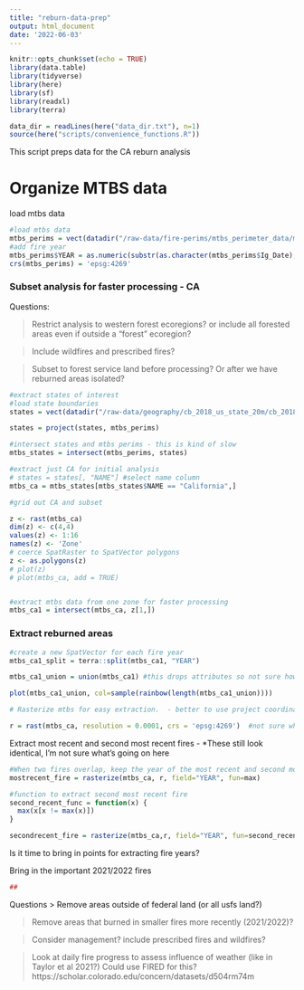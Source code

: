 ```yaml
---
title: "reburn-data-prep"
output: html_document
date: '2022-06-03'
---
```


```r
knitr::opts_chunk$set(echo = TRUE)
library(data.table)
library(tidyverse)
library(here)
library(sf)
library(readxl)
library(terra)

data_dir = readLines(here("data_dir.txt"), n=1)
source(here("scripts/convenience_functions.R"))

```

This script preps data for the CA reburn analysis


# Organize MTBS data

load mtbs data
```r
#load mtbs data
mtbs_perims = vect(datadir("/raw-data/fire-perims/mtbs_perimeter_data/mtbs_perims_DD.shp")) #Mercator (EPSG: 4269)
#add fire year
mtbs_perims$YEAR = as.numeric(substr(as.character(mtbs_perims$Ig_Date), 1,4)) 
crs(mtbs_perims) = 'epsg:4269'
```


### Subset analysis for faster processing - CA  

Questions:

>Restrict analysis to western forest ecoregions? or include all forested areas even if outside a "forest" ecoregion?

>Include wildfires and prescribed fires?

>Subset to forest service land before processing? Or after we have reburned areas isolated?

```r

#extract states of interest
#load state boundaries
states = vect(datadir("/raw-data/geography/cb_2018_us_state_20m/cb_2018_us_state_20m.shp")) #<- bring these in with sf for vector data!

states = project(states, mtbs_perims)

#intersect states and mtbs perims - this is kind of slow
mtbs_states = intersect(mtbs_perims, states)

#extract just CA for initial analysis
# states = states[, "NAME"] #select name column
mtbs_ca = mtbs_states[mtbs_states$NAME == "California",]

#grid out CA and subset

z <- rast(mtbs_ca)
dim(z) <- c(4,4)
values(z) <- 1:16
names(z) <- 'Zone'
# coerce SpatRaster to SpatVector polygons
z <- as.polygons(z)
# plot(z)
# plot(mtbs_ca, add = TRUE)


#extract mtbs data from one zone for faster processing
mtbs_ca1 = intersect(mtbs_ca, z[1,])
```

### Extract reburned areas
```r
#create a new SpatVector for each fire year
mtbs_ca1_split = terra::split(mtbs_ca1, "YEAR")

```

```r
mtbs_ca1_union = union(mtbs_ca1) #this drops attributes so not sure how to get just reburned areas? Maybe do this in Arc and bring in mtbs shapefile after union?

plot(mtbs_ca1_union, col=sample(rainbow(length(mtbs_ca1_union)))) 
```


```r
# Rasterize mtbs for easy extraction.  - better to use project coordinate system - use equal are conical - epsg:

r = rast(mtbs_ca, resolution = 0.0001, crs = 'epsg:4269')  #not sure what resolution this is in m? - aiming for 30m resolution
```

Extract most recent and second most recent fires - *These still look identical, I'm not sure what's going on here
```r
#When two fires overlap, keep the year of the most recent and second most recent
mostrecent_fire = rasterize(mtbs_ca, r, field="YEAR", fun=max)

#function to extract second most recent fire 
second_recent_func = function(x) {
  max(x[x != max(x)])    
}

secondrecent_fire = rasterize(mtbs_ca,r, field="YEAR", fun=second_recent_func) #these still look identical? 

```

Is it time to bring in points for extracting fire years?



Bring in the important 2021/2022 fires
```r
## 
```

Questions
> Remove areas outside of federal land (or all usfs land?)

> Remove areas that burned in smaller fires more recently (2021/2022)?

> Consider management? include prescribed fires and wildfires?

> Look at daily fire progress to assess influence of weather (like in Taylor et al 2021?) Could use FIRED for this? https://scholar.colorado.edu/concern/datasets/d504rm74m

